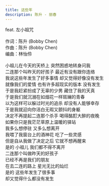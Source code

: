 ```yaml
---
title: 这些年
description: 陈升 - 丽春
---
```


feat. 左小祖咒<br /><br />作词：陈升 (Bobby Chen)<br />作曲：陈升 (Bobby Chen)<br />编曲：林怡伶<br /><br />小祖儿在今天的天桥上 突然困惑地转身问我<br />二连那个叫昨天的好孩子 最近有没有跟你连络<br />我说这些年发生了好多事情 却又觉得好像没有发生<br />就像我们的爱情 也有许多超现实的版本 没有发生<br />于是我赶紧扮成了无辜的少男 藏住了我的天真<br />于是我们就沉溺在如烟花一样斑斓的青春<br />以为这样可以躲过时光的追杀 却没有人能够幸存<br />于是我就迎向你洁白无瑕又颤抖的身躯<br />决定不再提起二连那个杀手 喝得酩酊大醉的夜晚<br />如果你只是我茫茫草原上温暖的驿站<br />我多么想停驻 又多么想离开<br />我喂了我窗台上的酒神花 吃了一些灵感<br />但是自从我做了决定之后 它就不想再醒来<br />是的 小祖儿 我们都不得不离开<br />二连那个叫做昨天的好孩子<br />已经不再是我们的朋友<br />在去二连的路上 星光无比的灿烂<br />是的 这些年发生了很多事<br />却又觉得什么都没有发生